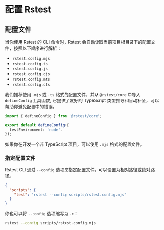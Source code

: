 # 配置 Rstest

## 配置文件

当你使用 Rstest 的 CLI 命令时，Rstest 会自动读取当前项目根目录下的配置文件，按照以下顺序进行解析：

- `rstest.config.mjs`
- `rstest.config.ts`
- `rstest.config.js`
- `rstest.config.cjs`
- `rstest.config.mts`
- `rstest.config.cts`

我们推荐使用 `.mjs` 或 `.ts` 格式的配置文件，并从 `@rstest/core` 中导入 `defineConfig` 工具函数, 它提供了友好的 TypeScript 类型推导和自动补全，可以帮助你避免配置中的错误。

```ts title="rstest.config.ts"
import { defineConfig } from '@rstest/core';

export default defineConfig({
  testEnvironment: 'node',
});
```

如果你在开发一个非 TypeScript 项目，可以使用 `.mjs` 格式的配置文件。

### 指定配置文件

Rstest CLI 通过 `--config` 选项来指定配置文件，可以设置为相对路径或绝对路径。

```json title="package.json"
{
  "scripts": {
    "test": "rstest --config scripts/rstest.config.mjs"
  }
}
```

你也可以将 `--config` 选项缩写为 `-c`：

```bash
rstest --config scripts/rstest.config.mjs
```
